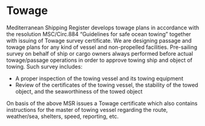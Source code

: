 # Towage

<div data-type='wrapper'>
Mediterranean Shipping Register develops towage plans in accordance with the resolution MSC/Circ.884 “Guidelines for safe ocean towing” together with issuing of Towage survey certificate. We are designing passage and towage plans for any kind of vessel and non-propelled facilities. Pre-sailing survey on behalf of ship or cargo owners always performed before actual towage/passage operations in order to approve towing ship and object of towing. Such survey includes:

- A proper inspection of the towing vessel and its towing equipment
- Review of the certificates of the towing vessel, the stability of the towed object, and the seaworthiness of the towed object

On basis of the above MSR issues a Towage certificate which also contains instructions for the master of towing vessel regarding the route, weather/sea, shelters, speed, reporting, etc.
</div>
